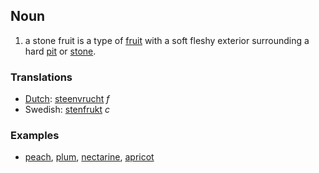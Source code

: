 ==Noun==

#a stone fruit is a type of [[fruit]] with a soft fleshy exterior surrounding a hard [[pit]] or [[stone]]. 

===Translations===
*[[Dutch]]: [[steenvrucht]] ''f''
*Swedish: [[stenfrukt]] ''c''

===Examples===
*[[peach]], [[plum]], [[nectarine]], [[apricot]]